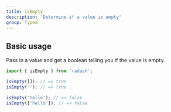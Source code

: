 ```yaml
---
title: isEmpty
description: 'Determine if a value is empty'
group: Typed
---
```


## Basic usage

Pass in a value and get a boolean telling you if the value is empty.

```ts
import { isEmpty } from 'radash';

isEmpty([]); // => true
isEmpty(''); // => true

isEmpty('hello'); // => false
isEmpty(['hello']); // => false
```
